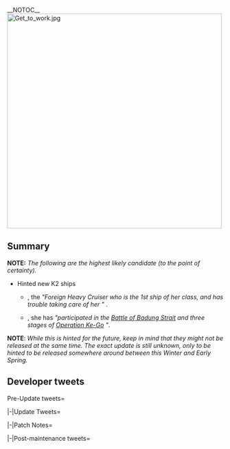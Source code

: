 __NOTOC__
[[File:Get_to_work.jpg|center|500px]]

==Summary==
'''NOTE:''' ''The following are the highest likely candidate (to the point of certainty).''

*Hinted new K2 ships
**{{ShipLink|Zara}}, the ''"Foreign Heavy Cruiser who is the 1st ship of her class, and has trouble taking care of her {{ShipLink|Pola|text=Sister Ship}}"'' .
**{{ShipLink|Arashio}}, she has ''"participated in the [https://en.wikipedia.org/wiki/Battle_of_Badung_Strait Battle of Badung Strait] and three stages of [https://en.wikipedia.org/wiki/Operation_Ke Operation Ke-Go] "''.
'''NOTE''': ''While this is hinted for the future, keep in mind that they might not be released at the same time. The exact update is still unknown, only to be hinted to be released somewhere around between this Winter and Early Spring.''

==Developer tweets==
<tabber>Pre-Update tweets=
{{MultiTweet
|MultiTweetID = preUpdate
|color = #ace
|title = Pre Update

|link01 = https://twitter.com/KanColle_STAFF/status/819706138820083712
|JP01 = 現在「艦これ」運営鎮守府では、妹の世話が大変な海外生まれの重巡姉妹の一番艦、そしてバリ島沖海戦や三次に渡るケ号作戦で活躍したある駆逐艦娘のさらなる改装(改二改装)の準備を進めています。今冬～春先までに実装予定です。お楽しみに！
|EN01 = Currently KanColle is preparing for the Kai Ni remodel of a Foreign Heavy Cruiser who is the 1st ship of her class, and has trouble taking care of her sister. There will also be another Kai Ni remodel for a Destroyer who has the history of participating in the Battle of Badung Strait and three stages of Operation Ke-Go.  These Kai Ni Remodel Updates will be implemented around this Winter~Early Spring. Please look forward to it!
|TL01 = [[User:Shinhwalee|Shinhwalee]]

|link02 = https://twitter.com/KanColle_STAFF/status/822619812564271104
|JP02 = 現在「艦これ」運営鎮守府では、緒戦のバリ島沖海戦や最前線ソロモン方面での輸送作戦、三次に渡るケ号作戦でも活躍した、第八駆逐隊に所属するある艦娘のさらなる改装(改二改装)の実装準備を進めています。お楽しみに！
|EN02 = Currently KanColle Development is under preparations for the release of the Second Remodel (Kai Ni Remodel) update of a Destroyer, a member of the 8th Destroyer Division, and had gone through three stages of Operation Ke, going through the Battle of Badung Straight and Transport Operation within the frontline of Solomon. Please look forward to it! 
|TL02 = [[User:Shinhwalee|Shinhwalee]]

|link03 = 
|JP03 = 
|TL03 = 

|link04 = 
|JP04 = 
|EN04 = 
|TL04 = 

|link05 = 
|JP05 = 
|TL05 = 

|link06 = 
|JP06 = 
|EN06 = 
|TL06 = 

|link07 = 
|JP07 = 
|EN07 = 
|TL07 = 

|link08 = 
|JP08 = 
|EN08 = 
|TL08 = 

|link09 = 
|JP09 = 
|EN09 = 
|TL09 = 

|link10 = 
|JP10 = 
|EN10 = 
|TL10 =

|link11 = 
|JP11 = 
|EN11 = 
|TL11 = 
}}

|-|Update Tweets=
{{MultiTweet
|MultiTweetID = Update
|color = #ace
|title = Update

|link01 = 
|JP01 = 
|EN01 = 
|TL01 = 

|link02 = 
|JP02 = 
|EN02 = 
|TL02 = 

|link03 = 
|JP03 = 
|EN03 = 
|TL03 = 

|link04 = 
|JP04 = 
|EN04 = 
|TL04 = 
}}

|-|Patch Notes=
{{MultiTweet
|MultiTweetID = patch
|color = #ace
|title = Patch notes
|link01 = 
|JP01 = 
|EN01 = 
|TL01 = 

|link02 = 
|JP02 = 
|EN02 = 
|TL02 = 

|link03 = 
|JP03 = 
|EN03 = 
|TL03 = 

|link04 = 
|JP04 = 
|EN04 = 
|TL04 = 
}}

|-|Post-maintenance tweets=
{{MultiTweet
|MultiTweetID = postmaint
|color = #ace
|title = Post-maintenance tweets

|link01 = 
|JP01 = 
|EN01 = 
|TL01 = 

|link02 = 
|JP02 = 
|EN02 = 
|TL02 = 

|link03 = 
|JP03 = 
|EN03 = 
|TL03 = 

|link04 = 
|JP04 = 
|EN04 = 
|TL04 = 

|link05 = 
|JP05 = 
|EN05 = 
|TL05 = 

|link06 = 
|JP06 = 
|EN06 = 
|TL06 = 

|link07 = 
|JP07 = 
|EN07 = 
|TL07 = 

|link08 = 
|JP08 = 
|EN08 = 
|TL08 = 

|link09 = 
|JP09 = 
|EN09 = 
|TL09 = 

|link10 = 
|JP10 = 
|EN10 = 
|TL10 =
|link11 = 
|JP11 = 
|EN11 = 
|TL11 = 

|link12 = 
|JP12 = 
|EN12 = 
|TL12 = 

|link13 = 
|JP13 = 
|EN13 = 
|TL13 = 

|link14 = 
|JP14 = 
|EN14 = 
|TL14 = 

|link15 = 
|JP15 = 
|EN15 = 
|TL15 = 

|link16 = 
|JP16 = 
|EN16 = 
|TL16 = 

|link17 = 
|JP17 = 
|EN17 = 
|TL17 = 

|link18 = 
|JP18 = 
|EN18 = 
|TL18 = 

|link19 = 
|JP19 = 
|EN19 = 
|TL19 = 

|link20 = 
|JP20 = 
|EN20 = 
|TL20 = 

|link21 = 
|JP21 = 
|EN21 = 
|TL21 = 

|link22 = 
|JP22 = 
|EN22 = 
|TL22 = 

|link23 = 
|JP23 = 
|EN23 = 
|TL23 = 

|link24 = 
|JP24 = 
|EN24 = 
|TL24 = 

|link25 = 
|JP25 = 
|EN25 = 
|TL25 = 

|link26 = 
|JP26 = 
|EN26 = 
|TL26 = 

|link27 = 
|JP27 = 
|EN27 = 
|TL27 = 

|link28 = 
|JP28 = 
|EN28 = 
|TL28 = 

|link29 = 
|JP29 = 
|EN29 = 
|TL29 = 

|link30 = 
|JP30 = 
|EN30 = 
|TL30 = 
}}
</tabber>